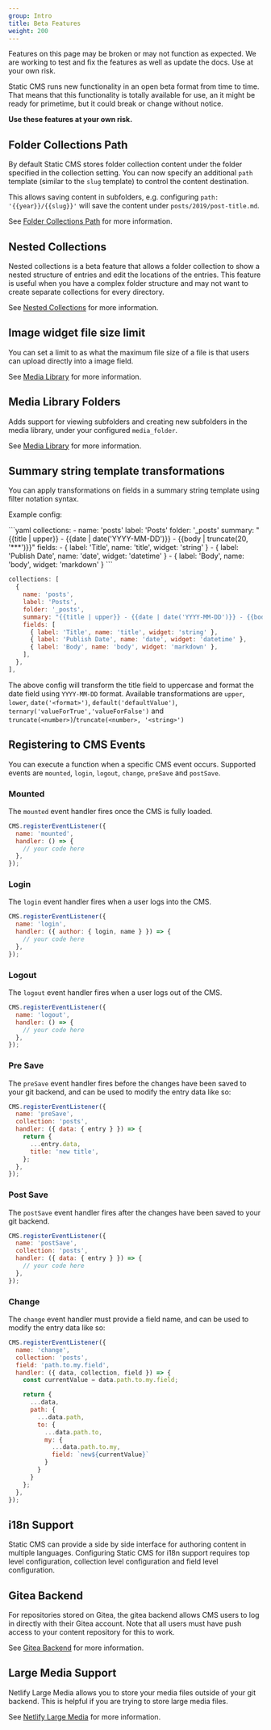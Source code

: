 ```yaml
---
group: Intro
title: Beta Features
weight: 200
---
```


<Alert severity="error">
  Features on this page may be broken or may not function as expected. We are working to test and
  fix the features as well as update the docs. Use at your own risk.
</Alert>

Static CMS runs new functionality in an open beta format from time to time. That means that this functionality is totally available for use, an it might be ready for primetime, but it could break or change without notice.

**Use these features at your own risk.**

## Folder Collections Path

By default Static CMS stores folder collection content under the folder specified in the collection setting. You can now specify an additional `path` template (similar to the `slug` template) to control the content destination.

This allows saving content in subfolders, e.g. configuring `path: '{{year}}/{{slug}}'` will save the content under `posts/2019/post-title.md`.

See [Folder Collections Path](/docs/collection-types#folder-collections-path) for more information.

## Nested Collections

Nested collections is a beta feature that allows a folder collection to show a nested structure of entries and edit the locations of the entries. This feature is useful when you have a complex folder structure and may not want to create separate collections for every directory.

See [Nested Collections](/docs/collection-types#nested-collections) for more information.

## Image widget file size limit

You can set a limit to as what the maximum file size of a file is that users can upload directly into a image field.

See [Media Library](/docs/configuration-options#media-library) for more information.

## Media Library Folders

Adds support for viewing subfolders and creating new subfolders in the media library, under your configured `media_folder`.

See [Media Library](/docs/configuration-options#media-library) for more information.

## Summary string template transformations

You can apply transformations on fields in a summary string template using filter notation syntax.

Example config:

<CodeTabs>
```yaml
collections:
  - name: 'posts'
    label: 'Posts'
    folder: '_posts'
    summary: "{{title | upper}} - {{date | date('YYYY-MM-DD')}} - {{body | truncate(20, '***')}}"
    fields:
      - { label: 'Title', name: 'title', widget: 'string' }
      - { label: 'Publish Date', name: 'date', widget: 'datetime' }
      - { label: 'Body', name: 'body', widget: 'markdown' }
```

```js
collections: [
  {
    name: 'posts',
    label: 'Posts',
    folder: '_posts',
    summary: "{{title | upper}} - {{date | date('YYYY-MM-DD')}} - {{body | truncate(20, '***')}}",
    fields: [
      { label: 'Title', name: 'title', widget: 'string' },
      { label: 'Publish Date', name: 'date', widget: 'datetime' },
      { label: 'Body', name: 'body', widget: 'markdown' },
    ],
  },
],
```

</CodeTabs>

The above config will transform the title field to uppercase and format the date field using `YYYY-MM-DD` format.
Available transformations are `upper`, `lower`, `date('<format>')`, `default('defaultValue')`, `ternary('valueForTrue','valueForFalse')` and `truncate(<number>)`/`truncate(<number>, '<string>')`

## Registering to CMS Events

You can execute a function when a specific CMS event occurs. Supported events are `mounted`, `login`, `logout`, `change`, `preSave` and `postSave`.

### Mounted

The `mounted` event handler fires once the CMS is fully loaded.

```javascript
CMS.registerEventListener({
  name: 'mounted',
  handler: () => {
    // your code here
  },
});
```

### Login

The `login` event handler fires when a user logs into the CMS.

```javascript
CMS.registerEventListener({
  name: 'login',
  handler: ({ author: { login, name } }) => {
    // your code here
  },
});
```

### Logout

The `logout` event handler fires when a user logs out of the CMS.

```javascript
CMS.registerEventListener({
  name: 'logout',
  handler: () => {
    // your code here
  },
});
```

### Pre Save

The `preSave` event handler fires before the changes have been saved to your git backend, and can be used to modify the entry data like so:

```javascript
CMS.registerEventListener({
  name: 'preSave',
  collection: 'posts',
  handler: ({ data: { entry } }) => {
    return {
      ...entry.data,
      title: 'new title',
    };
  },
});
```

### Post Save

The `postSave` event handler fires after the changes have been saved to your git backend.

```javascript
CMS.registerEventListener({
  name: 'postSave',
  collection: 'posts',
  handler: ({ data: { entry } }) => {
    // your code here
  },
});
```

### Change

The `change` event handler must provide a field name, and can be used to modify the entry data like so:

```javascript
CMS.registerEventListener({
  name: 'change',
  collection: 'posts',
  field: 'path.to.my.field',
  handler: ({ data, collection, field }) => {
    const currentValue = data.path.to.my.field;

    return {
      ...data,
      path: {
        ...data.path,
        to: {
          ...data.path.to,
          my: {
            ...data.path.to.my,
            field: `new${currentValue}`
          }
        }
      }
    };
  },
});
```

## i18n Support

Static CMS can provide a side by side interface for authoring content in multiple languages. Configuring Static CMS for i18n support requires top level configuration, collection level configuration and field level configuration.

## Gitea Backend

For repositories stored on Gitea, the gitea backend allows CMS users to log in directly with their Gitea account. Note that all users must have push access to your content repository for this to work.

See [Gitea Backend](/docs/gitea-backend) for more information.

## Large Media Support

Netlify Large Media allows you to store your media files outside of your git backend. This is helpful if you are trying to store large media files.

See [Netlify Large Media](/docs/netlify-large-media) for more information.
